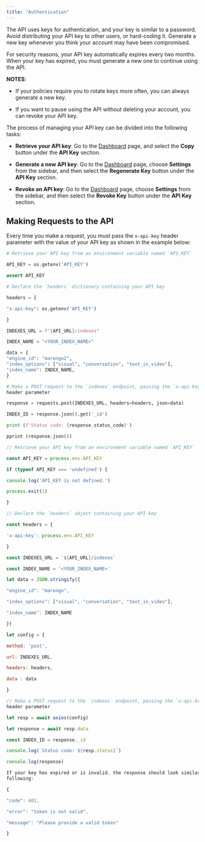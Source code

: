 ```yaml
---
title: "Authentication"
---
```


The API uses keys for authentication, and your key is similar to a password.
Avoid distributing your API key to other users, or hard-coding it. Generate a
new key whenever you think your account may have been compromised.

For security reasons, your API key automatically expires every two months. When
your key has expired, you must generate a new one to continue using the API.

**NOTES**:

- If your policies require you to rotate keys more often, you can always
  generate a new key.

- If you want to pause using the API without deleting your account, you can
  revoke your API key.

The process of managing your API key can be divided into the following tasks:

- **Retrieve your API key**: Go to the
  [Dashboard](https://api.twelvelabs.io/dashboard) page, and select the **Copy**
  button under the **API Key** section.

- **Generate a new API key**: Go to the
  [Dashboard](https://api.twelvelabs.io/dashboard) page, choose **Settings**
  from the sidebar, and then select the **Regenerate Key** button under the
  **API Key** section.

- **Revoke an API key**: Go to the
  [Dashboard](https://api.twelvelabs.io/dashboard) page, choose **Settings**
  from the sidebar, and then select the **Revoke Key** button under the **API
  Key** section.

## Making Requests to the API

Every time you make a request, you must pass the `x-api-key` header parameter
with the value of your API key as shown in the example below:

<CodeGroup>

```python Python
# Retrieve your API key from an environment variable named `API_KEY`

API_KEY = os.getenv('API_KEY')

assert API_KEY

# Declare the `headers` dictionary containing your API key

headers = {

"x-api-key": os.getenv('API_KEY')

}

INDEXES_URL = f"{API_URL}/indexes"

INDEX_NAME = "<YOUR_INDEX_NAME>"

data = {
"engine_id": "marengo2",
"index_options": ["visual", "conversation", "text_in_video"],
"index_name": INDEX_NAME,
}

# Make a POST request to the `indexes` endpoint, passing the `x-api-key`
header parameter

response = requests.post(INDEXES_URL, headers=headers, json=data)

INDEX_ID = response.json().get('_id')

print (f'Status code: {response.status_code}')

pprint (response.json())
```

```js Node.js
// Retrieve your API key from an environment variable named `API_KEY`

const API_KEY = process.env.API_KEY

if (typeof API_KEY === 'undefined') {

console.log('API_KEY is not defined.')

process.exit(1)

}

// Declare the `headers` object containing your API key

const headers = {

'x-api-key': process.env.API_KEY

}

const INDEXES_URL = `${API_URL}/indexes`

const INDEX_NAME = '<YOUR_INDEX_NAME>'

let data = JSON.stringify({

"engine_id": "marengo",

"index_options": ["visual", "conversation", "text_in_video"],

"index_name": INDEX_NAME

})

let config = {

method: 'post',

url: INDEXES_URL,

headers: headers,

data : data

}

// Make a POST request to the `indexes` endpoint, passing the `x-api-key`
header parameter

let resp = await axios(config)

let response = await resp.data

const INDEX_ID = response._id

console.log(`Status code: ${resp.status}`)

console.log(response)

If your key has expired or is invalid, the response should look similar to the
following:

{

"code": 401,

"error": "token is not valid",

"message": "Please provide a valid token"

}
```

</CodeGroup>
